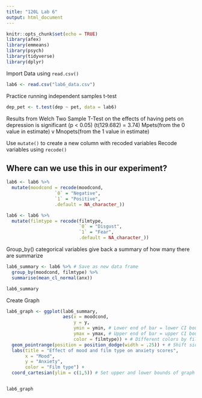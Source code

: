 ```yaml
---
title: "120L Lab 6"
output: html_document
---
```


```r
knitr::opts_chunk$set(echo = TRUE)
library(afex)
library(emmeans)
library(psych)
library(tidyverse)
library(dplyr)
```


Import Data using `read.csv()`

```r
lab6 <- read.csv("lab6_data.csv")
```

Practice running independent samples t-test

```r
dep_pet <- t.test(dep ~ pet, data = lab6)
```

Results from Welch Two Sample T-Test on the effects of having pets on depression is significant (p < 0.05)
(t(129.682) = 3.74)
Mpets(from the 0 value in estimate) v Mnopets(from the 1 value in estimate)



Use `mutate()` to create a new column with recoded variables
Recode variables using `recode()`

## Where can we use this in our experiment?

```r
lab6 <- lab6 %>% 
  mutate(moodcond = recode(moodcond,
                  `0` = "Negative",
                  `1` = "Positive",
                  .default = NA_character_))

lab6 <- lab6 %>% 
  mutate(filmtype = recode(filmtype,
                           `0` = "Disgust",
                           `1` = "Fear",
                           .default = NA_character_))

```


Group_by() categorical variables
give back a summary of how many there are summarize

```r
lab6_summary <- lab6 %>% # Save as new data frame
  group_by(moodcond, filmtype) %>% 
  summarise(mean_cl_normal(anx))

lab6_summary
```

Create Graph

```r
lab6_graph <- ggplot(lab6_summary, 
                     aes(x = moodcond, 
                         y = y,
                         ymin = ymin, # Lower end of bar = lower CI bound
                         ymax = ymax, # Upper end of bar = upper CI bound
                         color = filmtype)) + # Different colors by film type
  geom_pointrange(position = position_dodge(width = .25)) + # Shift sideways to avoid overlap
  labs(title = "Effect of mood and film type on anxiety scores", 
       x = "Mood", 
       y = "Anxiety",
       color = "Film type") + 
  coord_cartesian(ylim = c(1,5)) # Set upper and lower bounds of graph


lab6_graph
```








